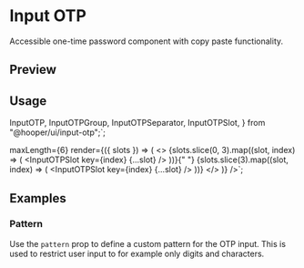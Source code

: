 

<Meta of={InputOTPStories} />

<PrimitiveDocsButton docsUrl="https://input-otp.rodz.dev/" />

# Input OTP

Accessible one-time password component with copy paste functionality.

## Preview

<Canvas of={InputOTPStories.Default} />

## Usage

  InputOTP,
  InputOTPGroup,
  InputOTPSeparator,
  InputOTPSlot,
} from "@hooper/ui/input-otp";`;

  maxLength={6}
  render={({ slots }) => (
    <>
      <InputOTPGroup>
        {slots.slice(0, 3).map((slot, index) => (
          <InputOTPSlot key={index} {...slot} />
        ))}{" "}
      </InputOTPGroup>
      <InputOTPSeparator />
      <InputOTPGroup>
        {slots.slice(3).map((slot, index) => (
          <InputOTPSlot key={index} {...slot} />
        ))}
      </InputOTPGroup>
    </>
  )}
/>`;

<Source code={importCode} language="ts" dark />
<Source code={usageCode} language="tsx" dark />

## Examples

### Pattern

Use the `pattern` prop to define a custom pattern for the OTP input. This is used to restrict user input to for example only digits and characters.

<Canvas of={InputOTPStories.Pattern} />